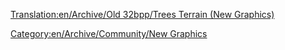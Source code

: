 [[Translation:en/Archive/Old 32bpp/Trees Terrain (New Graphics)]]
[[Category:en/Archive/Community/New Graphics]]